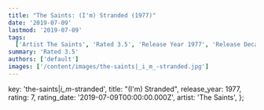 ```yaml
---
title: "The Saints: (I'm) Stranded (1977)"
date: '2019-07-09'
lastmod: '2019-07-09'
tags:
  ['Artist The Saints', 'Rated 3.5', 'Release Year 1977', 'Release Decade 1970']
summary: 'Rated 3.5'
authors: ['default']
images: ['/content/images/the-saints|_i_m_-stranded.jpg']
---
```


  key: 'the-saints|_i_m_-stranded',
  title: "(I'm) Stranded",
  release_year: 1977,
  rating: 7,
  rating_date: '2019-07-09T00:00:00.000Z',
  artist: 'The Saints',
};

<MusicRating data={data} />
